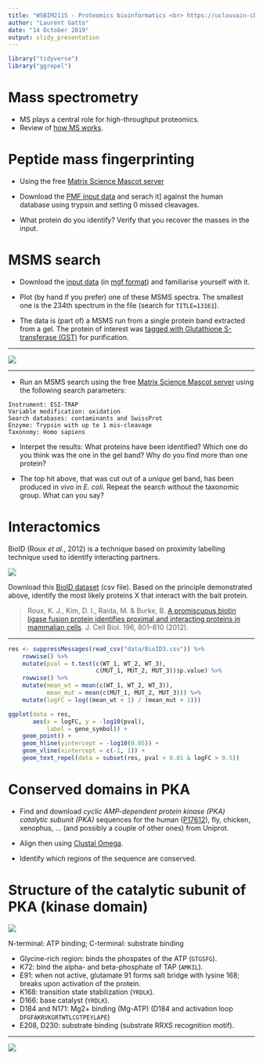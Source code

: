 ```yaml
---
title: "WSBIM2115 - Proteomics bioinformatics <br> https://uclouvain-cbio.github.io/WSBIM2115"       
author: "Laurent Gatto"
date: "14 October 2019"
output: slidy_presentation
---
```


```r
library("tidyverse")
library("ggrepel")
```

# Mass spectrometry

- MS plays a central role for high-throughput proteomics.
- Review of [how MS works](https://uclouvain-cbio.github.io/LSTAT2340/).

# Peptide mass fingerprinting 

- Using the free [Matrix Science Mascot
  server](http://www.matrixscience.com/search_form_select.html)

- Download the [PMF input data](./data/pmf.txt) and serach it] against
  the human database using trypsin and setting 0 missed cleavages.
  
- What protein do you identify? Verify that you recover the masses in
  the input.
  
# MSMS search

- Download the [input data](./data/test.mgf) (in [mgf
  format](http://www.matrixscience.com/help/data_file_help.html)) and
  familiarise yourself with it.
  
- Plot (by hand if you prefer) one of these MSMS spectra. The smallest
  one is the 234th spectrum in the file (search for `TITLE=13161`).
  
- The data is (part of) a MSMS run from a single protein band
  extracted from a gel. The protein of interest was [tagged with
  Glutathione S-transferase
  (GST)](https://en.wikipedia.org/wiki/Glutathione_S-transferase#GST-tags_and_the_GST_pull-down_assay)
  for purification.

---


![](./figs/gel.jpg)


---

- Run an MSMS search using the free [Matrix Science Mascot
  server](http://www.matrixscience.com/search_form_select.html) using
  the following search parameters: 
  
```
Instrument: ESI-TRAP
Variable modification: oxidation
Search databases: contaminants and SwissProt
Enzyme: Trypsin with up to 1 mis-cleavage
Taxonomy: Homo sapiens
```

- Interpet the results: What proteins have been identified? Which one
  do you think was the one in the gel band? Why do you find more than
  one protein?

- The top hit above, that was cut out of a *unique* gel band, has been
  produced in vivo in *E. coli*. Repeat the search without the
  taxonomic group. What can you say?


# Interactomics 

BioID (Roux *et al.*, 2012) is a technique based on proximity
labelling technique used to identify interacting partners.

![](./figs/bioid.png)

Download this [BioID dataset](./data/BioID3.csv) (csv file). Based on
the principle demonstrated above, identify the most likely proteins X
that interact with the bait protein.


> Roux, K. J., Kim, D. I., Raida, M. & Burke, B. [A promiscuous biotin
> ligase fusion protein identifies proximal and interacting proteins
> in mammalian
> cells](http://jcb.rupress.org/content/196/6/801). J. Cell Biol. 196,
> 801–810 (2012).

---

```r
res <- suppressMessages(read_csv("data/BioID3.csv")) %>%
    rowwise() %>%
    mutate(pval = t.test(c(WT_1, WT_2, WT_3),
                         c(MUT_1, MUT_2, MUT_3))$p.value) %>%
    rowwise() %>%
    mutate(mean_wt = mean(c(WT_1, WT_2, WT_3)),
           mean_mut = mean(c(MUT_1, MUT_2, MUT_3))) %>%    
    mutate(logFC = log((mean_wt + 1) / (mean_mut + 1)))

ggplot(data = res,
       aes(x = logFC, y = -log10(pval),
           label = gene_symbol)) +
    geom_point() +
    geom_hline(yintercept = -log10(0.05)) + 
    geom_vline(xintercept = c(-1, 1)) +
    geom_text_repel(data = subset(res, pval < 0.01 & logFC > 0.5))
```


# Conserved domains in PKA

- Find and download *cyclic AMP-dependent protein kinase (PKA)
  catalytic subunit (PKA)* sequences for the human
  ([P17612](https://www.uniprot.org/uniprot/P17612)), fly, chicken,
  xenophus, ... (and possibly a couple of other ones) from Uniprot.

- Align then using [Clustal
  Omega](https://www.ebi.ac.uk/Tools/msa/clustalo/).

- Identify which regions of the sequence are conserved.


# Structure of the catalytic subunit of PKA (kinase domain) 

![](./figs/pka.png)

N-terminal: ATP binding; C-terminal: substrate binding

- Glycine-rich region: binds the phospates of the ATP (`GTGSFG`).
- K72: bind the alpha- and beta-phosphate of TAP (`AMKIL`).
- E91: when not active, glutamate 91 forms salt bridge with lysine
  168; breaks upon activation of the protein.
- K168: transition state stabilization (`YRDLK`).
- D166: base catalyst (`YRDLK`).
- D184 and N171: Mg2+ binding (Mg-ATP) (D184 and activation loop
  `DFGFAKRVKGRTWTLCGTPEYLAPE`)
- E208, D230: substrate binding (substrate RRXS recognition motif).

---

![](./figs/pka3d.png)
